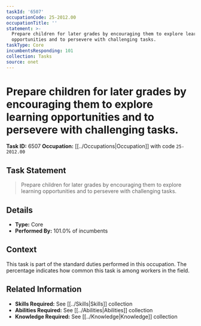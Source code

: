```yaml
---
taskId: '6507'
occupationCode: 25-2012.00
occupationTitle: ''
statement: >-
  Prepare children for later grades by encouraging them to explore learning
  opportunities and to persevere with challenging tasks.
taskType: Core
incumbentsResponding: 101
collection: Tasks
source: onet
---
```

# Prepare children for later grades by encouraging them to explore learning opportunities and to persevere with challenging tasks.

**Task ID:** 6507
**Occupation:** [[../Occupations|Occupation]] with code `25-2012.00`

## Task Statement

> Prepare children for later grades by encouraging them to explore learning opportunities and to persevere with challenging tasks.

## Details

- **Type:** Core
- **Performed By:** 101.0% of incumbents

## Context

This task is part of the standard duties performed in this occupation. The percentage indicates how common this task is among workers in the field.

## Related Information

- **Skills Required:** See [[../Skills|Skills]] collection
- **Abilities Required:** See [[../Abilities|Abilities]] collection
- **Knowledge Required:** See [[../Knowledge|Knowledge]] collection
